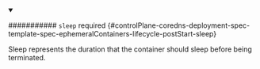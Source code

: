 


<details className="config-field" data-expandable="true" open>
<summary>

########### `sleep` <span className="config-field-required" data-required="false">required</span> <span className="config-field-type"></span> <span className="config-field-default"></span> <span className="config-field-enum"></span> {#controlPlane-coredns-deployment-spec-template-spec-ephemeralContainers-lifecycle-postStart-sleep}

Sleep represents the duration that the container should sleep before being terminated.

</summary>

<PartialSleepreference />


</details>
